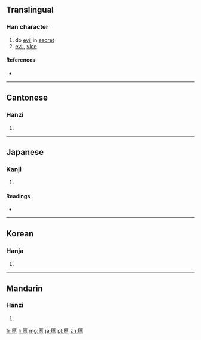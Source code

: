 ==Translingual==

===Han character===
{{Han char|rn=61|rad=心|as=11|sn=15|four=7133<sub>1</sub>|canj=尸口心 (SRP)|ids=⿱[[匿]][[心]]}}

# do [[evil]] in [[secret]]
# [[evil]], [[vice]]

====References====
* {{Han ref|kx=0399.030|dkj=11100|dj=0738.090|hdz=42333.010|uh=615D|ud=24925|bh=BC7C|bd=48252}}

----

==Cantonese==

===Hanzi===
{{yue-hanzi|jyut=|y=nik1, tik1}}

# {{defn|lang=yue|sort=心11}}

----

==Japanese==

===Kanji===
{{ja-kanji|grade=|rs=心11}}

# {{defn|lang=ja|sort=心11}}

====Readings====
* {{ja-readings|on=[[とく]] (toku)|kun=[[わるい]] (warui)}}

----

==Korean==

===Hanja===
{{ko-hanja|hangeul=특|eumhun=|rv=teuk|mr=t'ŭk|y=thuk}}

# {{defn|lang=ko|sort=心11}}

----

==Mandarin==

===Hanzi===
{{cmn-hanzi|pin=[[tè]] ([[te4]])|wg=t'e<sup>4</sup>}}

# {{defn|lang=cmn|sort=心11}}

[[fr:慝]]
[[li:慝]]
[[mg:慝]]
[[ja:慝]]
[[pl:慝]]
[[zh:慝]]